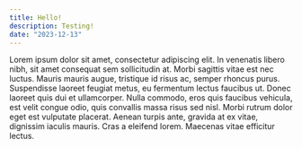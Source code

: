 ```yaml
---
title: Hello!
description: Testing!
date: "2023-12-13"
---
```


Lorem ipsum dolor sit amet, consectetur adipiscing elit. In venenatis libero nibh, sit amet consequat sem sollicitudin at. Morbi sagittis vitae est nec luctus. Mauris mauris augue, tristique id risus ac, semper rhoncus purus. Suspendisse laoreet feugiat metus, eu fermentum lectus faucibus ut. Donec laoreet quis dui et ullamcorper. Nulla commodo, eros quis faucibus vehicula, est velit congue odio, quis convallis massa risus sed nisl. Morbi rutrum dolor eget est vulputate placerat. Aenean turpis ante, gravida at ex vitae, dignissim iaculis mauris. Cras a eleifend lorem. Maecenas vitae efficitur lectus.